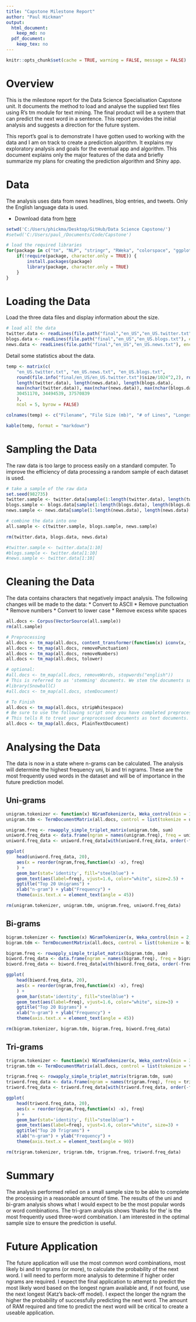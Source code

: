 ```yaml
---
title: "Capstone Milestone Report"
author: "Paul Hickman"
output:
  html_document:
    keep_md: no
  pdf_document:
    keep_tex: no
---
```

```r
knitr::opts_chunk$set(cache = TRUE, warning = FALSE, message = FALSE)
```

# Overview
This is the milestone report for the Data Science Specialisation Capstone unit.  It documents the method to load and analyse the supplied text files using R's tm module for text mining.  The final product will be a system that can predict the next word in a sentence.  This report provides the initial analysis and suggests a direction for the future system.

This report's goal is to demonstrate I have gotten used to working with the data and I am on track to create a prediction algorithm.  It explains my exploratory analysis and goals for the eventual app and algorithm.  This document explains only the major features of the data and briefly summarize my plans for creating the prediction algorithm and Shiny app.

# Data
The analysis uses data from news headlines, blog entries, and tweets.  Only the English language data is used.

* Download data from [here](https://d396qusza40orc.cloudfront.net/dsscapstone/dataset/Coursera-SwiftKey.zip)


```r
setwd('C:/Users/phickma/Desktop/GitHub/Data Science Capstone/')
#setwd('C:/Users/paul_/Documents/Code/Capstone')

# load the required libraries
for(package in c("tm", "NLP", "stringr", "RWeka", "colorspace", "ggplot2", "knitr","rmarkdown", "slam", "ggplot2")) {
    if(!require(package, character.only = TRUE)) {
        install.packages(package)
        library(package, character.only = TRUE)
    }
}
```

# Loading the Data

Load the three data files and display information about the size.

```r
# load all the data
twitter.data <- readLines(file.path("final","en_US","en_US.twitter.txt"), encoding = "UTF-8")
blogs.data <- readLines(file.path("final","en_US","en_US.blogs.txt"), encoding = "UTF-8")
news.data <- readLines(file.path("final","en_US","en_US.news.txt"), encoding = "UTF-8")
```

Detail some statistics about the data.

```r
temp <- matrix(c(
    "en_US.twitter.txt", "en_US.news.txt", "en_US.blogs.txt",
    round(file.info("final/en_US/en_US.twitter.txt")$size/1024^2,2), round(file.info("final/en_US/en_US.news.txt")$size/1024^2, 2), round(file.info("final/en_US/en_US.blogs.txt")$size/1024^2, 2),
    length(twitter.data), length(news.data), length(blogs.data),
    max(nchar(twitter.data)), max(nchar(news.data)), max(nchar(blogs.data)),
    30451170, 34494539, 37570839
    ),
    ncol = 5, byrow = FALSE)

colnames(temp) <- c("Filename", "File Size (mb)", "# of Lines", "Longest Line (# chars)", "# of Words")

kable(temp, format = "markdown")
```

# Sampling the Data

The raw data is too large to process easily on a standard computer.  To improve the efficiency of data processing a random sample of each dataset is used.

```r
# take a sample of the raw data
set.seed(982735)
twitter.sample <- twitter.data[sample(1:length(twitter.data), length(twitter.data) * 0.01)]
blogs.sample <- blogs.data[sample(1:length(blogs.data), length(blogs.data) * 0.01)]
news.sample <- news.data[sample(1:length(news.data), length(news.data) * 0.01)]

# combine the data into one
all.sample <- c(twitter.sample, blogs.sample, news.sample)

rm(twitter.data, blogs.data, news.data)
```
```r
#twitter.sample <- twitter.data[1:10]
#blogs.sample <- twitter.data[1:10]
#news.sample <- twitter.data[1:10]
```

# Cleaning the Data

The data contains characters that negatively impact analysis.  The following changes will be made to the data:
* Convert to ASCII
* Remove punctuation
* Remove numbers
* Convert to lower case
* Remove excess white spaces

```r
all.docs <- Corpus(VectorSource(all.sample))
rm(all.sample)

# Preprocessing
all.docs <- tm_map(all.docs, content_transformer(function(x) iconv(x, from = "UTF-8", to = "ASCII", sub = "")))
all.docs <- tm_map(all.docs, removePunctuation)
all.docs <- tm_map(all.docs, removeNumbers)
all.docs <- tm_map(all.docs, tolower)

# optional:
#all.docs <- tm_map(all.docs, removeWords, stopwords("english"))
# This is referred to as 'stemming' documents. We stem the documents so that a word will be recognizable to the computer, despite whether or not it may have a variety of possible endings in the original text.
#library(SnowballC)
#all.docs <- tm_map(all.docs, stemDocument)   

# To Finish
all.docs <- tm_map(all.docs, stripWhitespace)
# Be sure to use the following script once you have completed preprocessing.
# This tells R to treat your preprocessed documents as text documents.
all.docs <- tm_map(all.docs, PlainTextDocument)
```

# Analysing the Data

The data is now in a state where n-grams can be calculated.  The analysis will determine the highest frequency uni, bi and tri ngrams.  These are the most frequently used words in the dataset and will be of importance in the future prediction model.

## Uni-grams

```r
unigram.tokenizer <- function(x) NGramTokenizer(x, Weka_control(min = 1, max = 1))
unigram.tdm <- TermDocumentMatrix(all.docs, control = list(tokenize = unigram.tokenizer))

unigram.freq <- rowapply_simple_triplet_matrix(unigram.tdm, sum)
uniword.freq_data <- data.frame(ngram = names(unigram.freq), freq = unigram.freq, row.names = NULL, stringsAsFactors = FALSE)
uniword.freq_data <- uniword.freq_data[with(uniword.freq_data, order(-freq, ngram)), ]

ggplot(
    head(uniword.freq_data, 20), 
    aes(x = reorder(ngram,freq,function(x) -x), freq)
    ) + 
    geom_bar(stat='identity', fill="steelblue") + 
    geom_text(aes(label=freq), vjust=1.6, color="white", size=2.5) +
    ggtitle("Top 20 Unigrams") +
    xlab("n-gram") + ylab("Frequency") +
    theme(axis.text.x = element_text(angle = 45))
```
```r
rm(unigram.tokenizer, unigram.tdm, unigram.freq, uniword.freq_data)
```

## Bi-grams

```r
bigram.tokenizer <- function(x) NGramTokenizer(x, Weka_control(min = 2, max = 2))
bigram.tdm <- TermDocumentMatrix(all.docs, control = list(tokenize = bigram.tokenizer))

bigram.freq <- rowapply_simple_triplet_matrix(bigram.tdm, sum)
biword.freq_data <- data.frame(ngram = names(bigram.freq), freq = bigram.freq, row.names = NULL, stringsAsFactors = FALSE)
biword.freq_data <- biword.freq_data[with(biword.freq_data, order(-freq, ngram)), ]

ggplot(
    head(biword.freq_data, 20), 
    aes(x = reorder(ngram,freq,function(x) -x), freq)
    ) + 
    geom_bar(stat='identity', fill="steelblue") + 
    geom_text(aes(label=freq), vjust=1.6, color="white", size=3) +
    ggtitle("Top 20 Bigrams") +
    xlab("n-gram") + ylab("Frequency") +
    theme(axis.text.x = element_text(angle = 45))
```
```r
rm(bigram.tokenizer, bigram.tdm, bigram.freq, biword.freq_data)
```

## Tri-grams

```r
trigram.tokenizer <- function(x) NGramTokenizer(x, Weka_control(min = 3, max = 3))
trigram.tdm <- TermDocumentMatrix(all.docs, control = list(tokenize = trigram.tokenizer))

trigram.freq <- rowapply_simple_triplet_matrix(trigram.tdm, sum)
triword.freq_data <- data.frame(ngram = names(trigram.freq), freq = trigram.freq, row.names = NULL, stringsAsFactors = FALSE)
triword.freq_data <- triword.freq_data[with(triword.freq_data, order(-freq, ngram)), ]

ggplot(
    head(triword.freq_data, 20), 
    aes(x = reorder(ngram,freq,function(x) -x), freq)
    ) + 
    geom_bar(stat='identity', fill="steelblue") + 
    geom_text(aes(label=freq), vjust=1.6, color="white", size=3) +
    ggtitle("Top 20 Trigrams") +
    xlab("n-gram") + ylab("Frequency") +
    theme(axis.text.x = element_text(angle = 90))
```
```r
rm(trigram.tokenizer, trigram.tdm, trigram.freq, triword.freq_data)
```

# Summary

The analysis performed relied on a small sample size to be able to complete the processing in a reasonable amount of time.  The results of the uni and bi-gram analysis shows what I would expect to be the most popular words or word combinations.  The tri-gram analysis shows 'thanks for the' is the most frequently used three-word combination.  I am interested in the optimal sample size to ensure the prediction is useful.

# Future Application

The future application will use the most common word combinations, most likely bi and tri ngrams (or more), to calculate the probability of the next word.  I will need to perform more analysis to determine if higher order ngrams are required.  I expect the final application to attempt to predict the most likely word based on the longest ngram available and, if not found, use the next longest (Katz's back-off model).  I expect the longer the ngram the higher the probability of successfully predicting the next word.  The amount of RAM required and time to predict the next word will be critical to create a useable application.

